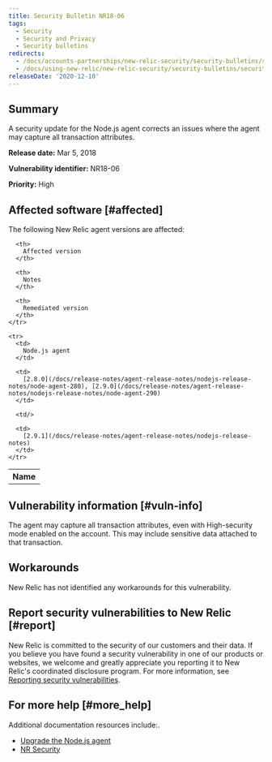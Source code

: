 ```yaml
---
title: Security Bulletin NR18-06
tags:
  - Security
  - Security and Privacy
  - Security bulletins
redirects:
  - /docs/accounts-partnerships/new-relic-security/security-bulletins/security-bulletin-nr18-06
  - /docs/using-new-relic/new-relic-security/security-bulletins/security-bulletin-nr18-06
releaseDate: '2020-12-10'
---
```


## Summary

A security update for the Node.js agent corrects an issues where the agent may capture all transaction attributes.

<DNT>**Release date:**</DNT> Mar 5, 2018

<DNT>**Vulnerability identifier:**</DNT> NR18-06

<DNT>**Priority:**</DNT> High

## Affected software [#affected]

The following New Relic agent versions are affected:

<table>
  <tbody>
    <tr>
      <th>
        Name
      </th>

      <th>
        Affected version
      </th>

      <th>
        Notes
      </th>

      <th>
        Remediated version
      </th>
    </tr>

    <tr>
      <td>
        Node.js agent
      </td>

      <td>
        [2.8.0](/docs/release-notes/agent-release-notes/nodejs-release-notes/node-agent-280), [2.9.0](/docs/release-notes/agent-release-notes/nodejs-release-notes/node-agent-290)
      </td>

      <td/>

      <td>
        [2.9.1](/docs/release-notes/agent-release-notes/nodejs-release-notes)
      </td>
    </tr>
  </tbody>
</table>

## Vulnerability information [#vuln-info]

The agent may capture all transaction attributes, even with High-security mode enabled on the account. This may include sensitive data attached to that transaction.

## Workarounds

New Relic has not identified any workarounds for this vulnerability.

## Report security vulnerabilities to New Relic [#report]

New Relic is committed to the security of our customers and their data. If you believe you have found a security vulnerability in one of our products or websites, we welcome and greatly appreciate you reporting it to New Relic's coordinated disclosure program. For more information, see [Reporting security vulnerabilities](/docs/security/new-relic-security/data-privacy/reporting-security-vulnerabilities).

## For more help [#more_help]

Additional documentation resources include:.

* [Upgrade the Node.js agent](/docs/agents/nodejs-agent/installation-configuration/upgrade-nodejs-agent)
* [NR Security](https://newrelic.com/security)
